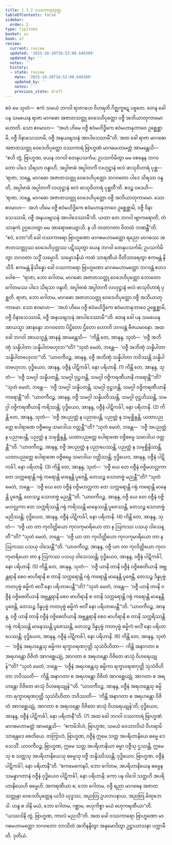 ```yaml
---
title: 1.3.2 ဝဿကာရသုတ္တ
tableOfContents: false
sidebar:
  order: 2
type: tipitaka
basket: su
book: a7
review:
  current: review
  updated: '2025-10-20T16:52:08.646309'
  updated_by: ''
  notes: ''
  history:
  - state: review
    date: '2025-10-20T16:52:08.646309'
    updated_by: ''
    notes: ''
    previous_state: draft
---
```



<DynamicBreadcrumb />


<ReviewStatus review={frontmatter.review} showDetails={true} />

<HypothesisAnnotation frontmatter={frontmatter} />

<Division number="22" book="a7" e="ch" v="16" p="409">

<Paragraph number="105" book="a7">
ဧဝံ မေ သုတံ—  ဧကံ သမယံ ဘဂဝါ ရာဇဂဟေ ဝိဟရတိ ဂိဇ္ဈကူဋေ ပဗ္ဗတေ. တေန ခေါ ပန သမယေန ရာဇာ မာဂဓော အဇာတသတ္တု ဝေဒေဟိပုတ္တော ဝဇ္ဇီ အဘိယာတုကာမော ဟောတိ. သော ဧဝမာဟ—  “အဟံ ဟိမေ ဝဇ္ဇီ ဧဝံမဟိဒ္ဓိကေ ဧဝံမဟာနုဘာဝေ ဥစ္ဆေစ္ဆာမိ, ဝဇ္ဇီ ဝိနာသေဿာမိ, ဝဇ္ဇီ အနယဗျသနံ အာပါဒေဿာမီ”တိ.
</Paragraph>

<Paragraph number="106" book="a7">
အထ ခေါ ရာဇာ မာဂဓော အဇာတသတ္တု ဝေဒေဟိပုတ္တော ဝဿကာရံ ဗြာဟ္မဏံ မာဂဓမဟာမတ္တံ အာမန္တေသိ—  “ဧဟိ တွံ, ဗြာဟ္မဏ, ယေန ဘဂဝါ တေနုပသင်္ကမ; ဥပသင်္ကမိတွာ မမ ဝစနေန ဘဂဝတော ပါဒေ သိရသာ ဝန္ဒာဟိ, အပ္ပါဗာဓံ အပ္ပါတင်္ကံ လဟုဋ္ဌာနံ ဗလံ ဖာသုဝိဟာရံ ပုစ္ဆ—  ‘ရာဇာ, ဘန္တေ, မာဂဓော အဇာတသတ္တု ဝေဒေဟိပုတ္တော ဘဂဝတော ပါဒေ သိရသာ ဝန္ဒတိ, အပ္ပါဗာဓံ အပ္ပါတင်္ကံ လဟုဋ္ဌာနံ ဗလံ ဖာသုဝိဟာရံ ပုစ္ဆတီ’တိ. ဧဝဉ္စ ဝဒေဟိ—  ‘ရာဇာ, ဘန္တေ, မာဂဓော အဇာတသတ္တု ဝေဒေဟိပုတ္တော ဝဇ္ဇီ အဘိယာတုကာမော. သော ဧဝမာဟ—  အဟံ ဟိမေ ဝဇ္ဇီ ဧဝံမဟိဒ္ဓိကေ ဧဝံမဟာနုဘာဝေ ဥစ္ဆေစ္ဆာမိ, ဝဇ္ဇီ ဝိနာသေဿာမိ, ဝဇ္ဇီ အနယဗျသနံ အာပါဒေဿာမီ’တိ. ယထာ တေ ဘဂဝါ ဗျာကရောတိ, တံ သာဓုကံ ဥဂ္ဂဟေတွာ မမ အာရောစေယျာသိ. န ဟိ တထာဂတာ ဝိတထံ ဘဏန္တီ”တိ.
</Paragraph>

<Paragraph number="107" book="a7">
“ဧဝံ, ဘော”တိ ခေါ ဝဿကာရော ဗြာဟ္မဏော မာဂဓမဟာမတ္တော ရညော မာဂဓဿ အဇာတသတ္တုဿ ဝေဒေဟိပုတ္တဿ ပဋိဿုတွာ ယေန ဘဂဝါ တေနုပသင်္ကမိ; ဥပသင်္ကမိတွာ ဘဂဝတာ သဒ္ဓိံ သမ္မောဒိ. သမ္မောဒနီယံ ကထံ သာရဏီယံ ဝီတိသာရေတွာ ဧကမန္တံ နိသီဒိ. ဧကမန္တံ နိသိန္နော ခေါ ဝဿကာရော ဗြာဟ္မဏော မာဂဓမဟာမတ္တော ဘဂဝန္တံ ဧတဒဝေါစ—  “ရာဇာ, ဘော ဂေါတမ, မာဂဓော အဇာတသတ္တု ဝေဒေဟိပုတ္တော ဘောတော ဂေါတမဿ ပါဒေ သိရသာ ဝန္ဒတိ, အပ္ပါဗာဓံ အပ္ပါတင်္ကံ လဟုဋ္ဌာနံ ဗလံ ဖာသုဝိဟာရံ ပုစ္ဆတိ. ရာဇာ, ဘော ဂေါတမ, မာဂဓော အဇာတသတ္တု ဝေဒေဟိပုတ္တော ဝဇ္ဇီ အဘိယာတုကာမော. သော ဧဝမာဟ—  ‘အဟံ ဟိမေ ဝဇ္ဇီ ဧဝံမဟိဒ္ဓိကေ ဧဝံမဟာနုဘာဝေ ဥစ္ဆေစ္ဆာမိ, ဝဇ္ဇီ ဝိနာသေဿာမိ, ဝဇ္ဇီ အနယဗျသနံ အာပါဒေဿာမီ’”တိ.
</Paragraph>

<Paragraph number="108" book="a7">
တေန ခေါ ပန သမယေန အာယသ္မာ အာနန္ဒော ဘဂဝတော ပိဋ္ဌိတော ဌိတော ဟောတိ ဘဂဝန္တံ ဗီဇယမာနော. အထ ခေါ ဘဂဝါ အာယသ္မန္တံ အာနန္ဒံ အာမန္တေသိ—  “ကိန္တိ တေ, အာနန္ဒ, သုတံ—  ‘ဝဇ္ဇီ အဘိဏှံ သန္နိပါတာ သန္နိပါတဗဟုလာ’”တိ? “သုတံ မေတံ, ဘန္တေ—  ‘ဝဇ္ဇီ အဘိဏှံ သန္နိပါတာ သန္နိပါတဗဟုလာ’”တိ. “ယာဝကီဝဉ္စ, အာနန္ဒ, ဝဇ္ဇီ အဘိဏှံ သန္နိပါတာ ဘဝိဿန္တိ သန္နိပါတဗဟုလာ; ဝုဒ္ဓိယေဝ, အာနန္ဒ, ဝဇ္ဇီနံ ပါဋိကင်္ခါ, နော ပရိဟာနိ. (1)
</Paragraph>

<Paragraph number="109" book="a7">
ကိန္တိ တေ, အာနန္ဒ, သုတံ—  ‘ဝဇ္ဇီ သမဂ္ဂါ သန္နိပတန္တိ, သမဂ္ဂါ ဝုဋ္ဌဟန္တိ, သမဂ္ဂါ ဝဇ္ဇိကရဏီယာနိ ကရောန္တီ’”တိ? “သုတံ မေတံ, ဘန္တေ—  ‘ဝဇ္ဇီ သမဂ္ဂါ သန္နိပတန္တိ, သမဂ္ဂါ ဝုဋ္ဌဟန္တိ, သမဂ္ဂါ ဝဇ္ဇိကရဏီယာနိ ကရောန္တီ’”တိ. “ယာဝကီဝဉ္စ, အာနန္ဒ, ဝဇ္ဇီ သမဂ္ဂါ သန္နိပတိဿန္တိ, သမဂ္ဂါ ဝုဋ္ဌဟိဿန္တိ, သမဂ္ဂါ ဝဇ္ဇိကရဏီယာနိ ကရိဿန္တိ; ဝုဒ္ဓိယေဝ, အာနန္ဒ, ဝဇ္ဇီနံ ပါဋိကင်္ခါ, နော ပရိဟာနိ. (2)
</Paragraph>

<Paragraph number="110" book="a7">
ကိန္တိ တေ, အာနန္ဒ, သုတံ—  ‘ဝဇ္ဇီ အပညတ္တံ န ပညာပေန္တိ, ပညတ္တံ န သမုစ္ဆိန္ဒန္တိ, ယထာပညတ္တေ ပေါရာဏေ ဝဇ္ဇိဓမ္မေ သမာဒါယ ဝတ္တန္တီ’”တိ? “သုတံ မေတံ, ဘန္တေ—  ‘ဝဇ္ဇီ အပညတ္တံ န ပညာပေန္တိ, ပညတ္တံ န သမုစ္ဆိန္ဒန္တိ, ယထာပညတ္တေ ပေါရာဏေ ဝဇ္ဇိဓမ္မေ သမာဒါယ ဝတ္တန္တီ’”တိ. “ယာဝကီဝဉ္စ, အာနန္ဒ, ဝဇ္ဇီ အပညတ္တံ န ပညာပေဿန္တိ, ပညတ္တံ န သမုစ္ဆိန္ဒိဿန္တိ, ယထာပညတ္တေ ပေါရာဏေ ဝဇ္ဇိဓမ္မေ သမာဒါယ ဝတ္တိဿန္တိ; ဝုဒ္ဓိယေဝ, အာနန္ဒ, ဝဇ္ဇီနံ ပါဋိကင်္ခါ, နော ပရိဟာနိ. (3)
</Paragraph>

<Paragraph number="111" book="a7">
ကိန္တိ တေ, အာနန္ဒ, သုတံ—  ‘ဝဇ္ဇီ ယေ တေ ဝဇ္ဇီနံ ဝဇ္ဇိမဟလ္လကာ တေ သက္ကရောန္တိ ဂရုံ ကရောန္တိ မာနေန္တိ ပူဇေန္တိ, တေသဉ္စ သောတဗ္ဗံ မညန္တီ’”တိ? “သုတံ မေတံ, ဘန္တေ—  ‘ဝဇ္ဇီ ယေ တေ ဝဇ္ဇီနံ ဝဇ္ဇိမဟလ္လကာ တေ သက္ကရောန္တိ ဂရုံ ကရောန္တိ မာနေန္တိ ပူဇေန္တိ, တေသဉ္စ သောတဗ္ဗံ မညန္တီ’”တိ. “ယာဝကီဝဉ္စ, အာနန္ဒ, ဝဇ္ဇီ ယေ တေ ဝဇ္ဇီနံ ဝဇ္ဇိမဟလ္လကာ တေ သက္ကရိဿန္တိ ဂရုံ ကရိဿန္တိ မာနေဿန္တိ ပူဇေဿန္တိ, တေသဉ္စ သောတဗ္ဗံ မညိဿန္တိ; ဝုဒ္ဓိယေဝ, အာနန္ဒ, ဝဇ္ဇီနံ ပါဋိကင်္ခါ, နော ပရိဟာနိ. (4)
</Paragraph>

<Paragraph number="112" book="a7">
ကိန္တိ တေ, အာနန္ဒ, သုတံ—  ‘ဝဇ္ဇီ ယာ တာ ကုလိတ္ထိယော ကုလကုမာရိယော တာ န ဩကဿ ပသယှ ဝါသေန္တီ’”တိ? “သုတံ မေတံ, ဘန္တေ—  ‘ဝဇ္ဇီ ယာ တာ ကုလိတ္ထိယော ကုလကုမာရိယော တာ န ဩကဿ ပသယှ ဝါသေန္တီ’”တိ. “ယာဝကီဝဉ္စ, အာနန္ဒ, ဝဇ္ဇီ ယာ တာ ကုလိတ္ထိယော ကုလကုမာရိယော တာ န ဩကဿ ပသယှ ဝါသေဿန္တိ; ဝုဒ္ဓိယေဝ, အာနန္ဒ, ဝဇ္ဇီနံ ပါဋိကင်္ခါ, နော ပရိဟာနိ. (5)
</Paragraph>

<Paragraph number="113" book="a7">
ကိန္တိ တေ, အာနန္ဒ, သုတံ—  ‘ဝဇ္ဇီ ယာနိ တာနိ ဝဇ္ဇီနံ ဝဇ္ဇိစေတိယာနိ အဗ္ဘန္တရာနိ စေဝ ဗာဟိရာနိ စ တာနိ သက္ကရောန္တိ ဂရုံ ကရောန္တိ မာနေန္တိ ပူဇေန္တိ, တေသဉ္စ ဒိန္နပုဗ္ဗံ ကတပုဗ္ဗံ ဓမ္မိကံ ဗလိံ နော ပရိဟာပေန္တီ’”တိ? “သုတံ မေတံ, ဘန္တေ—  ‘ဝဇ္ဇီ ယာနိ တာနိ ဝဇ္ဇီနံ ဝဇ္ဇိစေတိယာနိ အဗ္ဘန္တရာနိ စေဝ ဗာဟိရာနိ စ တာနိ သက္ကရောန္တိ ဂရုံ ကရောန္တိ မာနေန္တိ ပူဇေန္တိ, တေသဉ္စ ဒိန္နပုဗ္ဗံ ကတပုဗ္ဗံ ဓမ္မိကံ ဗလိံ နော ပရိဟာပေန္တီ’”တိ. “ယာဝကီဝဉ္စ, အာနန္ဒ, ဝဇ္ဇီ ယာနိ တာနိ ဝဇ္ဇီနံ ဝဇ္ဇိစေတိယာနိ အဗ္ဘန္တရာနိ စေဝ ဗာဟိရာနိ စ တာနိ သက္ကရိဿန္တိ ဂရုံ ကရိဿန္တိ မာနေဿန္တိ ပူဇေဿန္တိ, တေသဉ္စ ဒိန္နပုဗ္ဗံ ကတပုဗ္ဗံ ဓမ္မိကံ ဗလိံ နော ပရိဟာပေဿန္တိ; ဝုဒ္ဓိယေဝ, အာနန္ဒ, ဝဇ္ဇီနံ ပါဋိကင်္ခါ, နော ပရိဟာနိ. (6)
</Paragraph>

<Paragraph number="114" book="a7">
ကိန္တိ တေ, အာနန္ဒ, သုတံ—  ‘ဝဇ္ဇီနံ အရဟန္တေသု ဓမ္မိကာ ရက္ခာဝရဏဂုတ္တိ သုသံဝိဟိတာ—  ကိန္တိ အနာဂတာ စ အရဟန္တော ဝိဇိတံ အာဂစ္ဆေယျုံ, အာဂတာ စ အရဟန္တော ဝိဇိတေ ဖာသုံ ဝိဟရေယျုန်’”တိ? “သုတံ မေတံ, ဘန္တေ—  ‘ဝဇ္ဇီနံ အရဟန္တေသု ဓမ္မိကာ ရက္ခာဝရဏဂုတ္တိ သုသံဝိဟိတာ ဘဝိဿတိ—  ကိန္တိ အနာဂတာ စ အရဟန္တော ဝိဇိတံ အာဂစ္ဆေယျုံ, အာဂတာ စ အရဟန္တော ဝိဇိတေ ဖာသုံ ဝိဟရေယျုန်’”တိ. “ယာဝကီဝဉ္စ, အာနန္ဒ, ဝဇ္ဇီနံ အရဟန္တေသု ဓမ္မိကာ ရက္ခာဝရဏဂုတ္တိ သုသံဝိဟိတာ ဘဝိဿတိ—  ‘ကိန္တိ အနာဂတာ စ အရဟန္တော ဝိဇိတံ အာဂစ္ဆေယျုံ, အာဂတာ စ အရဟန္တော ဝိဇိတေ ဖာသုံ ဝိဟရေယျုန်’တိ; ဝုဒ္ဓိယေဝ, အာနန္ဒ, ဝဇ္ဇီနံ ပါဋိကင်္ခါ, နော ပရိဟာနီ”တိ. (7)
</Paragraph>

<Paragraph number="115" book="a7">
အထ ခေါ ဘဂဝါ ဝဿကာရံ ဗြာဟ္မဏံ မာဂဓမဟာမတ္တံ အာမန္တေသိ—  “ဧကမိဒါဟံ, ဗြာဟ္မဏ, သမယံ ဝေသာလိယံ ဝိဟရာမိ သာရန္ဒဒေ စေတိယေ. တတြာဟံ, ဗြာဟ္မဏ, ဝဇ္ဇီနံ ဣမေ သတ္တ အပရိဟာနိယေ ဓမ္မေ ဒေသေသိံ. ယာဝကီဝဉ္စ, ဗြာဟ္မဏ, ဣမေ သတ္တ အပရိဟာနိယာ ဓမ္မာ ဝဇ္ဇီသု ဌဿန္တိ, ဣမေသု စ သတ္တသု အပရိဟာနိယေသု ဓမ္မေသု ဝဇ္ဇီ သန္ဒိဿိဿန္တိ; ဝုဒ္ဓိယေဝ, ဗြာဟ္မဏ, ဝဇ္ဇီနံ ပါဋိကင်္ခါ, နော ပရိဟာနီ”တိ.
</Paragraph>

<Paragraph number="116" book="a7">
“ဧကမေကေနပိ, ဘော ဂေါတမ, အပရိဟာနိယေန ဓမ္မေန သမန္နာဂတာနံ ဝဇ္ဇီနံ ဝုဒ္ဓိယေဝ ပါဋိကင်္ခါ, နော ပရိဟာနိ; ကော ပန ဝါဒေါ သတ္တဟိ အပရိဟာနိယေဟိ ဓမ္မေဟိ. အကရဏီယာ စ, ဘော ဂေါတမ, ဝဇ္ဇီ ရညာ မာဂဓေန အဇာတသတ္တုနာ ဝေဒေဟိပုတ္တေန ယဒိဒံ ယုဒ္ဓဿ, အညတြ ဥပလာပနာယ, အညတြ မိထုဘေဒါ. ဟန္ဒ စ ဒါနိ မယံ, ဘော ဂေါတမ, ဂစ္ဆာမ, ဗဟုကိစ္စာ မယံ ဗဟုကရဏီယာ”တိ. “ယဿဒါနိ တွံ, ဗြာဟ္မဏ, ကာလံ မညသီ”တိ. အထ ခေါ ဝဿကာရော ဗြာဟ္မဏော မာဂဓမဟာမတ္တော ဘဂဝတော ဘာသိတံ အဘိနန္ဒိတွာ အနုမောဒိတွာ ဥဋ္ဌာယာသနာ ပက္ကာမီတိ.

</Paragraph>
</Division>

<Paragraph number="117" type="center" book="a7">
ဒုတိယံ.
</Paragraph>